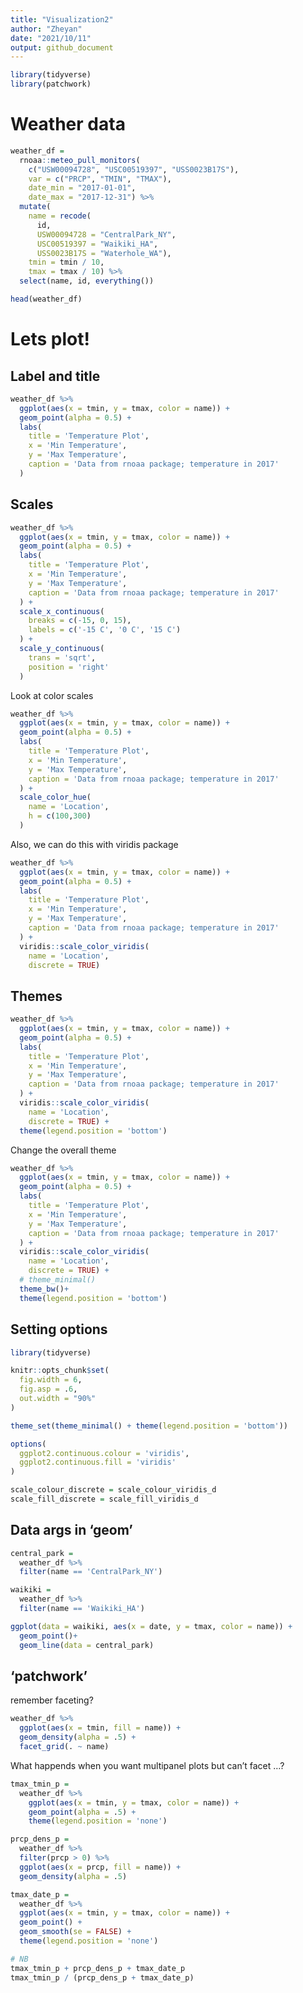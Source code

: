 ```yaml
---
title: "Visualization2"
author: "Zheyan"
date: "2021/10/11"
output: github_document
---
```


```r
library(tidyverse)
library(patchwork)
```

# Weather data

```r
weather_df = 
  rnoaa::meteo_pull_monitors(
    c("USW00094728", "USC00519397", "USS0023B17S"),
    var = c("PRCP", "TMIN", "TMAX"), 
    date_min = "2017-01-01",
    date_max = "2017-12-31") %>%
  mutate(
    name = recode(
      id, 
      USW00094728 = "CentralPark_NY", 
      USC00519397 = "Waikiki_HA",
      USS0023B17S = "Waterhole_WA"),
    tmin = tmin / 10,
    tmax = tmax / 10) %>%
  select(name, id, everything())

head(weather_df)
```
# Lets plot!

## Label and title

```r
weather_df %>% 
  ggplot(aes(x = tmin, y = tmax, color = name)) +
  geom_point(alpha = 0.5) +
  labs(
    title = 'Temperature Plot',
    x = 'Min Temperature',
    y = 'Max Temperature',
    caption = 'Data from rnoaa package; temperature in 2017'
  )
```

## Scales

```r
weather_df %>% 
  ggplot(aes(x = tmin, y = tmax, color = name)) +
  geom_point(alpha = 0.5) +
  labs(
    title = 'Temperature Plot',
    x = 'Min Temperature',
    y = 'Max Temperature',
    caption = 'Data from rnoaa package; temperature in 2017'
  ) +
  scale_x_continuous(
    breaks = c(-15, 0, 15),
    labels = c('-15 C', '0 C', '15 C')
  ) +
  scale_y_continuous(
    trans = 'sqrt',
    position = 'right'
  )
```

Look at color scales

```r
weather_df %>% 
  ggplot(aes(x = tmin, y = tmax, color = name)) +
  geom_point(alpha = 0.5) +
  labs(
    title = 'Temperature Plot',
    x = 'Min Temperature',
    y = 'Max Temperature',
    caption = 'Data from rnoaa package; temperature in 2017'
  ) +
  scale_color_hue(
    name = 'Location',
    h = c(100,300)
  )
```

Also, we can do this with viridis package

```r
weather_df %>% 
  ggplot(aes(x = tmin, y = tmax, color = name)) +
  geom_point(alpha = 0.5) +
  labs(
    title = 'Temperature Plot',
    x = 'Min Temperature',
    y = 'Max Temperature',
    caption = 'Data from rnoaa package; temperature in 2017'
  ) +
  viridis::scale_color_viridis(
    name = 'Location',
    discrete = TRUE)

```

## Themes

```r
weather_df %>% 
  ggplot(aes(x = tmin, y = tmax, color = name)) +
  geom_point(alpha = 0.5) +
  labs(
    title = 'Temperature Plot',
    x = 'Min Temperature',
    y = 'Max Temperature',
    caption = 'Data from rnoaa package; temperature in 2017'
  ) +
  viridis::scale_color_viridis(
    name = 'Location',
    discrete = TRUE) +
  theme(legend.position = 'bottom')
```

Change the overall theme

```r
weather_df %>% 
  ggplot(aes(x = tmin, y = tmax, color = name)) +
  geom_point(alpha = 0.5) +
  labs(
    title = 'Temperature Plot',
    x = 'Min Temperature',
    y = 'Max Temperature',
    caption = 'Data from rnoaa package; temperature in 2017'
  ) +
  viridis::scale_color_viridis(
    name = 'Location',
    discrete = TRUE) +
  # theme_minimal()
  theme_bw()+
  theme(legend.position = 'bottom')
```

## Setting options

```r
library(tidyverse)

knitr::opts_chunk$set(
  fig.width = 6,
  fig.asp = .6,
  out.width = "90%"
)

theme_set(theme_minimal() + theme(legend.position = 'bottom'))

options(
  ggplot2.continuous.colour = 'viridis',
  ggplot2.continuous.fill = 'viridis'
)

scale_colour_discrete = scale_colour_viridis_d
scale_fill_discrete = scale_fill_viridis_d
```

## Data args in 'geom'

```r
central_park = 
  weather_df %>% 
  filter(name == 'CentralPark_NY')

waikiki = 
  weather_df %>% 
  filter(name == 'Waikiki_HA')

ggplot(data = waikiki, aes(x = date, y = tmax, color = name)) +
  geom_point()+
  geom_line(data = central_park)
```

## 'patchwork'

remember faceting?

```r
weather_df %>% 
  ggplot(aes(x = tmin, fill = name)) +
  geom_density(alpha = .5) +
  facet_grid(. ~ name) 
```

What happends when you want multipanel plots but can't facet ...?

```r
tmax_tmin_p = 
  weather_df %>% 
    ggplot(aes(x = tmin, y = tmax, color = name)) +
    geom_point(alpha = .5) +
    theme(legend.position = 'none')

prcp_dens_p = 
  weather_df %>% 
  filter(prcp > 0) %>% 
  ggplot(aes(x = prcp, fill = name)) +
  geom_density(alpha = .5)  

tmax_date_p = 
  weather_df %>% 
  ggplot(aes(x = tmin, y = tmax, color = name)) +
  geom_point() +
  geom_smooth(se = FALSE) +
  theme(legend.position = 'none')

# NB
tmax_tmin_p + prcp_dens_p + tmax_date_p
tmax_tmin_p / (prcp_dens_p + tmax_date_p)
```







